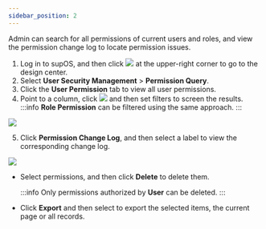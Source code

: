 ```yaml
---
sidebar_position: 2
---
```


Admin can search for all permissions of current users and roles, and view the permission change log to locate permission issues.

1. Log in to supOS, and then click <img src="https://wordpressfreezonex.oss-accelerate.aliyuncs.com/platform/7.png"/> at the upper-right corner to go to the design center.
2. Select <strong>User Security Management</strong> > <strong>Permission Query</strong>.
3. Click the <strong>User Permission</strong> tab to view all user permissions.
4. Point to a column, click <img src="https://wordpressfreezonex.oss-accelerate.aliyuncs.com/platform/31.png"/> and then set filters to screen the results.
:::info
<strong>Role Permission</strong> can be filtered using the same approach.
:::

<img src="https://wordpressfreezonex.oss-accelerate.aliyuncs.com/platform/30.png"/>

5. Click <strong>Permission Change Log</strong>, and then select a label to view the corresponding change log.

<img src="https://wordpressfreezonex.oss-accelerate.aliyuncs.com/platform/32.png"/>

<ul>
<li>
Select permissions, and then click <strong>Delete</strong> to delete them.

:::info
Only permissions authorized by <strong>User</strong> can be deleted.
:::

</li>
<li>Click <strong>Export</strong> and then select to export the selected items, the current page or all records.
</li>
</ul>

